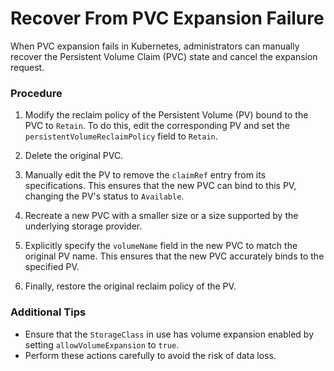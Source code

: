 # Recover From PVC Expansion Failure

When PVC expansion fails in Kubernetes, administrators can manually recover the Persistent Volume Claim (PVC) state and cancel the expansion request.

### Procedure

1. Modify the reclaim policy of the Persistent Volume (PV) bound to the PVC to `Retain`. To do this, edit the corresponding PV and set the `persistentVolumeReclaimPolicy` field to `Retain`.

2. Delete the original PVC.

3. Manually edit the PV to remove the `claimRef` entry from its specifications. This ensures that the new PVC can bind to this PV, changing the PV's status to `Available`.

4. Recreate a new PVC with a smaller size or a size supported by the underlying storage provider.

5. Explicitly specify the `volumeName` field in the new PVC to match the original PV name. This ensures that the new PVC accurately binds to the specified PV.

6. Finally, restore the original reclaim policy of the PV.

### Additional Tips

- Ensure that the `StorageClass` in use has volume expansion enabled by setting `allowVolumeExpansion` to `true`.
- Perform these actions carefully to avoid the risk of data loss.